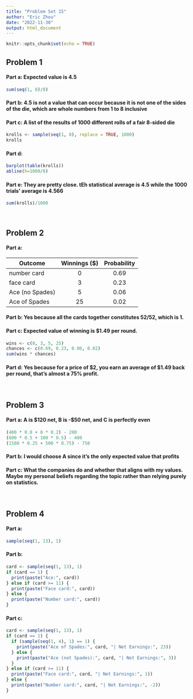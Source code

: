 ---
title: "Problem Set 15"
author: "Eric Zhou"
date: "2022-11-30"
output: html_document
---

```{r setup, include=FALSE}
knitr::opts_chunk$set(echo = TRUE)
```

## **Problem 1**
#### **Part a**: Expected value is 4.5
```{r}
sum(seq(1, 8)/8)
```

#### **Part b**: 4.5 is not a value that can occur because it is not one of the sides of the die, which are whole numbers from 1 to 8 inclusive
#### **Part c**: A list of the results of 1000 different rolls of a fair 8-sided die
```{r}
krolls <- sample(seq(1, 8), replace = TRUE, 1000)
krolls
```

#### **Part d**: 
```{r}
barplot(table(krolls))
abline(h=1000/8)
```

#### **Part e**: They are pretty close. tEh statistical average is 4.5 while the 1000 trials' average is 4.566
```{r}
sum(krolls)/1000
```

<br>

## **Problem 2**
#### **Part a**: 
Outcome | Winnings ($) | Probability
---|:-:|:-:
number card | 0 | 0.69
face card | 3 | 0.23
Ace (no Spades) | 5 | 0.06
Ace of Spades | 25 | 0.02

#### **Part b**: Yes because all the cards together constitutes 52/52, which is 1.
#### **Part c**: Expected value of winning is $1.49 per round.
```{r}
wins <- c(0, 3, 5, 25)
chances <- c(0.69, 0.23, 0.06, 0.02)
sum(wins * chances)
```

#### **Part d**: Yes because for a price of $2, you earn an average of $1.49 back per round, that's almost a 75% profit.

<br>

## **Problem 3**
#### **Part a**: A is $120 net, B is -$50 net, and C is perfectly even
```{r}
(400 * 0.8 + 0 * 0.2) - 200
(600 * 0.5 + 100 * 0.5) - 400
(1500 * 0.25 + 500 * 0.75) - 750
```

#### **Part b**: I would choose A since it's the only expected value that profits
#### **Part c**: What the companies do and whether that aligns with my values. Maybe my personal beliefs regarding the topic rather than relying purely on statistics.
<br>

## **Problem 4**
#### **Part a**: 
```{r}
sample(seq(1, 13), 1)
```

#### **Part b**: 
```{r}
card <- sample(seq(1, 13), 1)
if (card == 1) {
  print(paste("Ace:", card))
} else if (card >= 11) {
  print(paste("Face card:", card))
} else {
  print(paste("Number card:", card))
}
```

#### **Part c**: 
```{r}
card <- sample(seq(1, 13), 1)
if (card == 1) {
  if (sample(seq(1, 4), 1) == 1) {
    print(paste("Ace of Spades:", card, "| Net Earnings:", 23))
  } else {
    print(paste("Ace (not Spades):", card, "| Net Earnings:", 3))
  }
} else if (card >= 11) {
  print(paste("Face card:", card, "| Net Earnings:", 1))
} else {
  print(paste("Number card:", card, "| Net Earnings:", -2))
}
```

